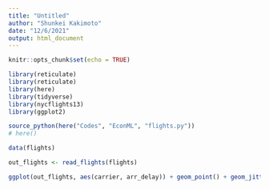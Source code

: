 ```yaml
---
title: "Untitled"
author: "Shunkei Kakimoto"
date: "12/6/2021"
output: html_document
---
```


```r
knitr::opts_chunk$set(echo = TRUE)

library(reticulate)
library(reticulate)
library(here)
library(tidyverse)
library(nycflights13)
library(ggplot2)
```


```r
source_python(here("Codes", "EconML", "flights.py"))
# here()
```


```r
data(flights)

out_flights <- read_flights(flights)

ggplot(out_flights, aes(carrier, arr_delay)) + geom_point() + geom_jitter()
```